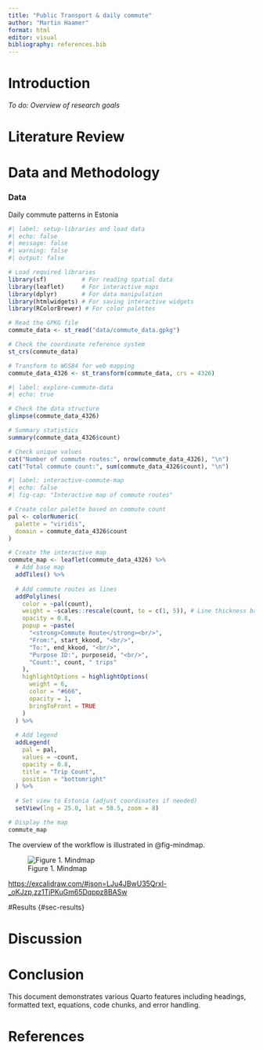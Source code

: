 ```yaml
---
title: "Public Transport & daily commute"
author: "Martin Haamer"
format: html
editor: visual
bibliography: references.bib
---
```


# Introduction {#sec-intro}

*To do:* *Overview of research goals*

# Literature Review

# Data and Methodology {#sec-methods}

### Data

Daily commute patterns in Estonia

```r
#| label: setup-libraries and load data
#| echo: false
#| message: false
#| warning: false
#| output: false

# Load required libraries
library(sf)          # For reading spatial data
library(leaflet)     # For interactive maps
library(dplyr)       # For data manipulation
library(htmlwidgets) # For saving interactive widgets
library(RColorBrewer) # For color palettes

# Read the GPKG file
commute_data <- st_read("data/commute_data.gpkg")

# Check the coordinate reference system
st_crs(commute_data)

# Transform to WGS84 for web mapping
commute_data_4326 <- st_transform(commute_data, crs = 4326)
```

```r
#| label: explore-commute-data
#| echo: true

# Check the data structure
glimpse(commute_data_4326)

# Summary statistics
summary(commute_data_4326$count)

# Check unique values
cat("Number of commute routes:", nrow(commute_data_4326), "\n")
cat("Total commute count:", sum(commute_data_4326$count), "\n")
```


```r
#| label: interactive-commute-map
#| echo: false
#| fig-cap: "Interactive map of commute routes"

# Create color palette based on commute count
pal <- colorNumeric(
  palette = "viridis",
  domain = commute_data_4326$count
)

# Create the interactive map
commute_map <- leaflet(commute_data_4326) %>%
  # Add base map
  addTiles() %>%
  
  # Add commute routes as lines
  addPolylines(
    color = ~pal(count),
    weight = ~scales::rescale(count, to = c(1, 5)), # Line thickness based on count
    opacity = 0.8,
    popup = ~paste(
      "<strong>Commute Route</strong><br/>",
      "From:", start_kkood, "<br/>",
      "To:", end_kkood, "<br/>",
      "Purpose ID:", purposeid, "<br/>",
      "Count:", count, " trips"
    ),
    highlightOptions = highlightOptions(
      weight = 6,
      color = "#666",
      opacity = 1,
      bringToFront = TRUE
    )
  ) %>%
  
  # Add legend
  addLegend(
    pal = pal,
    values = ~count,
    opacity = 0.8,
    title = "Trip Count",
    position = "bottomright"
  ) %>%
  
  # Set view to Estonia (adjust coordinates if needed)
  setView(lng = 25.0, lat = 58.5, zoom = 8)

# Display the map
commute_map
```

The overview of the workflow is illustrated in @fig-mindmap.

![Figure 1. Mindmap](images/clipboard-1271000031.png){#fig-mindmap}

<https://excalidraw.com/#json=LJu4JBwU35Qrxl-_oKJzp,zz1TjPKuGm65Dqppz8BASw>

#Results {#sec-results}

# Discussion {#sec-discussion}

# Conclusion

This document demonstrates various Quarto features including headings, formatted text, equations, code chunks, and error handling.

# References
